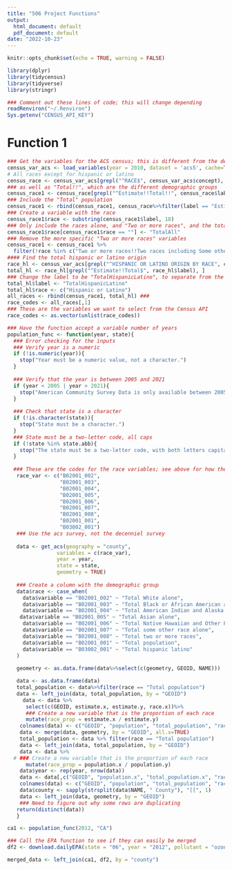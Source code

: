 ```yaml
---
title: "506 Project Functions"
output:
  html_document: default
  pdf_document: default
date: "2022-10-23"
---
```


```r
knitr::opts_chunk$set(echo = TRUE, warning = FALSE)
```

```r
library(dplyr)
library(tidycensus)
library(tidyverse)
library(stringr)
```

```r
### Comment out these lines of code; this will change depending 
readRenviron("~/.Renviron")
Sys.getenv("CENSUS_API_KEY")
```

# Function 1

```r
### Get the variables for the ACS census; this is different from the decenniel data
census_var_acs <- load_variables(year = 2010, dataset = 'acs5', cache=T)
# All races except for hispanic or latino
census_race <- census_var_acs[grepl("^RACE$", census_var_acs$concept), ]
### as well as "Total!!", which are the different demographic groups
census_race1 <- census_race[grepl("^Estimate!!Total!!", census_race$label), ]
### Include the "Total" population
census_race1 <- rbind(census_race1, census_race%>%filter(label == "Estimate!!Total")) ###
### Create a variable with the race
census_race1$race <- substring(census_race1$label, 18)
### Only include the races alone, and "Two or more races", and the total
census_race1$race[census_race1$race == ""] <- "TotalAll"
### Remove the more specific "Two or more races" variables
census_race1 <- census_race1 %>%
  filter(!race %in% c("Two or more races!!Two races including Some other race", "Two or more races!!Two races excluding Some other race, and three or more races"))
#### Find the total hispanic or latino origin
race_hl <- census_var_acs[grepl("^HISPANIC OR LATINO ORIGIN BY RACE", census_var_acs$concept), ]
total_hl <- race_hl[grepl("^Estimate!!Total$", race_hl$label), ]
### Change the label to be "TotalHispanicLatino", to separate from the total population
total_hl$label <- "TotalHispanicLatino"
total_hl$race <- c("Hispanic or Latino")
all_races <- rbind(census_race1, total_hl) ### 
race_codes <- all_races[,1]
### These are the variables we want to select from the Census API 
race_codes <- as.vector(unlist(race_codes))
```


```r
### Have the function accept a variable number of years
population_func <- function(year, state){
  ### Error checking for the inputs 
  ### Verify year is a numeric
  if (!is.numeric(year)){
    stop("Year must be a numeric value, not a character.")
  }
  
  ### Verify that the year is between 2005 and 2021
  if (year < 2005 | year > 2021){
    stop("American Community Survey Data is only available between 2005 and 2020.")
  }
  
  ### Check that state is a character
  if (!is.character(state)){
    stop("State must be a character.")
  }
  ### State must be a two-letter code, all caps
  if (!state %in% state.abb){
    stop("The state must be a two-letter code, with both letters capitalized.")
  }
  
  ### These are the codes for the race variables; see above for how they were extracted from all variables
   race_var <- c("B02001_002",
                 "B02001_003",
                 "B02001_004",
                 "B02001_005",
                 "B02001_006",
                 "B02001_007",
                 "B02001_008",
                 "B02001_001",
                 "B03002_001")
   ### Use the acs survey, not the decenniel survey
   
   data <- get_acs(geography = "county", 
                variables = c(race_var), 
                year = year, 
                state = state,
                geometry = TRUE)
 
   ### Create a column with the demographic group
   data$race <- case_when(
     data$variable == "B02001_002" ~ "Total White alone",
     data$variable == "B02001_003" ~ "Total Black or African American alone",
     data$variable == "B02001_004" ~ "Total American Indian and Alaska Native alone",
    data$variable == "B02001_005" ~ "Total Asian alone",
     data$variable == "B02001_006" ~ "Total Native Hawaiian and Other Pacific Islander alone",
     data$variable == "B02001_007" ~ "Total some other race alone",
     data$variable == "B02001_008" ~ "Total two or more races",
     data$variable == "B02001_001" ~ "Total population",
     data$variable == "B03002_001" ~ "Total hispanic latino"
   )
   
   geometry <- as.data.frame(data%>%select(c(geometry, GEOID, NAME)))

   data <- as.data.frame(data)
   total_population <- data%>%filter(race == "Total population")
   data <- left_join(data, total_population, by = "GEOID")
     data <- data %>%
      select(c(GEOID, estimate.x, estimate.y, race.x))%>%
      ### Create a new variable that is the proportion of each race
      mutate(race_prop = estimate.x / estimate.y)
    colnames(data) <- c("GEOID", "population", "total_population", "race", "race_proportion")
    data <- merge(data, geometry, by = "GEOID", all.x=TRUE)
    total_population <- data %>% filter(race == "Total population")
    data <- left_join(data, total_population, by = "GEOID")
    data <- data %>% 
  # ### Create a new variable that is the proportion of each race
      mutate(race_prop = population.x / population.y)
    data$year <- rep(year, nrow(data)) 
    data <- data[,c("GEOID", "population.x", "total_population.x", "race.x", "race_proportion.x", "NAME.x", "year")] # take out geometry.x
    colnames(data) <- c("GEOID", "population", "total_population", "race", "race_proportion", "NAME", "year")
    data$county <- sapply(strsplit(data$NAME, " County"), "[[", 1)
    data <- left_join(data, geometry, by = "GEOID")
    ### Need to figure out why some rows are duplicating
   return(distinct(data))
   }

```

```r
ca1 <- population_func(2012, "CA")
```

```r
### Call the EPA function to see if they can easily be merged
df2 <- download.dailyEPA(state = "06", year = "2012", pollutant = "ozone")
```

```r
merged_data <- left_join(ca1, df2, by = "county")
```

 